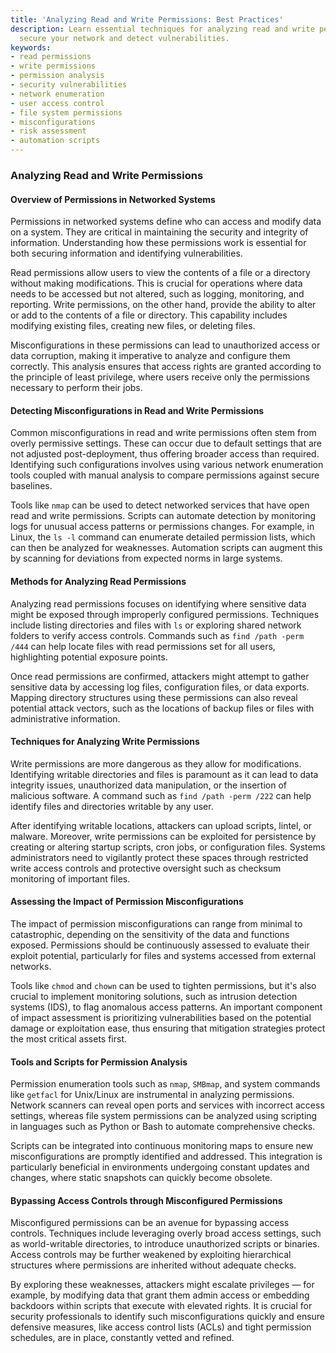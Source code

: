```yaml
---
title: 'Analyzing Read and Write Permissions: Best Practices'
description: Learn essential techniques for analyzing read and write permissions to
  secure your network and detect vulnerabilities.
keywords:
- read permissions
- write permissions
- permission analysis
- security vulnerabilities
- network enumeration
- user access control
- file system permissions
- misconfigurations
- risk assessment
- automation scripts
---
```


### Analyzing Read and Write Permissions

#### Overview of Permissions in Networked Systems

Permissions in networked systems define who can access and modify data on a system. They are critical in maintaining the security and integrity of information. Understanding how these permissions work is essential for both securing information and identifying vulnerabilities. 

Read permissions allow users to view the contents of a file or a directory without making modifications. This is crucial for operations where data needs to be accessed but not altered, such as logging, monitoring, and reporting. Write permissions, on the other hand, provide the ability to alter or add to the contents of a file or directory. This capability includes modifying existing files, creating new files, or deleting files.

Misconfigurations in these permissions can lead to unauthorized access or data corruption, making it imperative to analyze and configure them correctly. This analysis ensures that access rights are granted according to the principle of least privilege, where users receive only the permissions necessary to perform their jobs.

#### Detecting Misconfigurations in Read and Write Permissions

Common misconfigurations in read and write permissions often stem from overly permissive settings. These can occur due to default settings that are not adjusted post-deployment, thus offering broader access than required. Identifying such configurations involves using various network enumeration tools coupled with manual analysis to compare permissions against secure baselines.

Tools like `nmap` can be used to detect networked services that have open read and write permissions. Scripts can automate detection by monitoring logs for unusual access patterns or permissions changes. For example, in Linux, the `ls -l` command can enumerate detailed permission lists, which can then be analyzed for weaknesses. Automation scripts can augment this by scanning for deviations from expected norms in large systems.

#### Methods for Analyzing Read Permissions

Analyzing read permissions focuses on identifying where sensitive data might be exposed through improperly configured permissions. Techniques include listing directories and files with `ls` or exploring shared network folders to verify access controls. Commands such as `find /path -perm /444` can help locate files with read permissions set for all users, highlighting potential exposure points.

Once read permissions are confirmed, attackers might attempt to gather sensitive data by accessing log files, configuration files, or data exports. Mapping directory structures using these permissions can also reveal potential attack vectors, such as the locations of backup files or files with administrative information.

#### Techniques for Analyzing Write Permissions

Write permissions are more dangerous as they allow for modifications. Identifying writable directories and files is paramount as it can lead to data integrity issues, unauthorized data manipulation, or the insertion of malicious software. A command such as `find /path -perm /222` can help identify files and directories writable by any user.

After identifying writable locations, attackers can upload scripts, lintel, or malware. Moreover, write permissions can be exploited for persistence by creating or altering startup scripts, cron jobs, or configuration files. Systems administrators need to vigilantly protect these spaces through restricted write access controls and protective oversight such as checksum monitoring of important files.

#### Assessing the Impact of Permission Misconfigurations

The impact of permission misconfigurations can range from minimal to catastrophic, depending on the sensitivity of the data and functions exposed. Permissions should be continuously assessed to evaluate their exploit potential, particularly for files and systems accessed from external networks.

Tools like `chmod` and `chown` can be used to tighten permissions, but it's also crucial to implement monitoring solutions, such as intrusion detection systems (IDS), to flag anomalous access patterns. An important component of impact assessment is prioritizing vulnerabilities based on the potential damage or exploitation ease, thus ensuring that mitigation strategies protect the most critical assets first.

#### Tools and Scripts for Permission Analysis

Permission enumeration tools such as `nmap`, `SMBmap`, and system commands like `getfacl` for Unix/Linux are instrumental in analyzing permissions. Network scanners can reveal open ports and services with incorrect access settings, whereas file system permissions can be analyzed using scripting in languages such as Python or Bash to automate comprehensive checks.

Scripts can be integrated into continuous monitoring maps to ensure new misconfigurations are promptly identified and addressed. This integration is particularly beneficial in environments undergoing constant updates and changes, where static snapshots can quickly become obsolete.

#### Bypassing Access Controls through Misconfigured Permissions

Misconfigured permissions can be an avenue for bypassing access controls. Techniques include leveraging overly broad access settings, such as world-writable directories, to introduce unauthorized scripts or binaries. Access controls may be further weakened by exploiting hierarchical structures where permissions are inherited without adequate checks.

By exploring these weaknesses, attackers might escalate privileges — for example, by modifying data that grant them admin access or embedding backdoors within scripts that execute with elevated rights. It is crucial for security professionals to identify such misconfigurations quickly and ensure defensive measures, like access control lists (ACLs) and tight permission schedules, are in place, constantly vetted and refined.